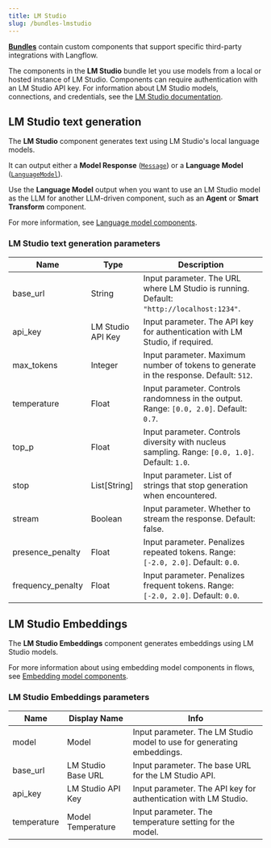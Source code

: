```yaml
---
title: LM Studio
slug: /bundles-lmstudio
---
```



<Icon name="Blocks" aria-hidden="true" /> [**Bundles**](/components-bundle-components) contain custom components that support specific third-party integrations with Langflow.

The components in the **LM Studio** bundle let you use models from a local or hosted instance of LM Studio.
Components can require authentication with an LM Studio API key. For information about LM Studio models, connections, and credentials, see the [LM Studio documentation](https://lmstudio.ai/docs).

## LM Studio text generation

The **LM Studio** component generates text using LM Studio's local language models.

It can output either a **Model Response** ([`Message`](/data-types#message)) or a **Language Model** ([`LanguageModel`](/data-types#languagemodel)).

Use the **Language Model** output when you want to use an LM Studio model as the LLM for another LLM-driven component, such as an **Agent** or **Smart Transform** component.

For more information, see [Language model components](/components-models).

### LM Studio text generation parameters

<PartialParams />

| Name | Type | Description |
|------|------|-------------|
| base_url | String | Input parameter. The URL where LM Studio is running. Default: `"http://localhost:1234"`. |
| api_key | LM Studio API Key | Input parameter. The API key for authentication with LM Studio, if required. |
| max_tokens | Integer | Input parameter. Maximum number of tokens to generate in the response. Default: `512`. |
| temperature | Float | Input parameter. Controls randomness in the output. Range: `[0.0, 2.0]`. Default: `0.7`. |
| top_p | Float | Input parameter. Controls diversity with nucleus sampling. Range: `[0.0, 1.0]`. Default: `1.0`. |
| stop | List[String] | Input parameter. List of strings that stop generation when encountered. |
| stream | Boolean | Input parameter. Whether to stream the response. Default: false. |
| presence_penalty | Float | Input parameter. Penalizes repeated tokens. Range: `[-2.0, 2.0]`. Default: `0.0`. |
| frequency_penalty | Float | Input parameter. Penalizes frequent tokens. Range: `[-2.0, 2.0]`. Default: `0.0`. |

## LM Studio Embeddings

The **LM Studio Embeddings** component generates embeddings using LM Studio models.

For more information about using embedding model components in flows, see [Embedding model components](/components-embedding-models).

### LM Studio Embeddings parameters

<PartialParams />

| Name | Display Name | Info |
|------|--------------|------|
| model | Model | Input parameter. The LM Studio model to use for generating embeddings. |
| base_url | LM Studio Base URL | Input parameter. The base URL for the LM Studio API. |
| api_key | LM Studio API Key | Input parameter. The API key for authentication with LM Studio. |
| temperature | Model Temperature | Input parameter. The temperature setting for the model. |